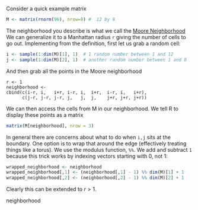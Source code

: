

Consider a quick example matrix

```r
M <- matrix(rnorm(96), nrow=8) #  12 by 8 

```

The neighborhood you describe is what we call the [Moore Neighborhood]()  We can generalize it to a Manhattan radius `r` giving the number of cells to go out.  Implementing from the definition, first let us grab a random cell:



```r
i <- sample(1:dim(M)[1], 1)  # 1 random number between 1 and 12
j <- sample(1:dim(M)[2], 1)  # another random number between 1 and 8
```

And then grab all the points in the Moore neighborhood 

```
r <- 1
neighborhood <- 
cbind(c(i-r, i,   i+r, i-r, i,  i+r,  i-r, i,   i+r),
      c(j-r, j-r, j-r, j,   j,  j,    j+r, j+r, j+r))
```

We can then access the cells from M in our neighborhood.  We tell R to display these points as a matrix 

```r
matrix(M[neighborhood], nrow = 3)
```

 In general there are concerns about what to do when `i,j` sits at the boundary.  One option is to wrap that around the edge (effectively treating things like a torus).  We use the modulus function, `%%`.  We add and subtract `1` because this trick works by indexing vectors starting with 0, not 1:

```r
wrapped_neighborhood <- neighborhood
wrapped_neighborhood[,1] <- (neighborhood[,1] - 1) %% dim(M)[1] + 1
wrapped_neighborhood[,2] <- (neighborhood[,2] - 1) %% dim(M)[2] + 1
```


Clearly this can be extended to $r > 1$. 


neighborhood

